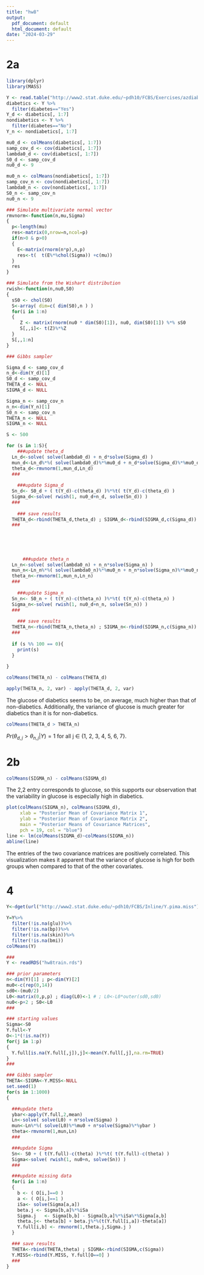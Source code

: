 ```yaml
---
title: "hw8"
output:
  pdf_document: default
  html_document: default
date: "2024-03-29"
---
```


# 2a

```r
library(dplyr)
library(MASS) 
```

```r
Y <- read.table("http://www2.stat.duke.edu/~pdh10/FCBS/Exercises/azdiabetes.dat", header=TRUE)
diabetics <- Y %>%
  filter(diabetes=="Yes")
Y_d <- diabetics[, 1:7]
nondiabetics <- Y %>%
  filter(diabetes=="No")
Y_n <- nondiabetics[, 1:7]
```

```r
mu0_d <- colMeans(diabetics[, 1:7])
samp_cov_d <- cov(diabetics[, 1:7])
lambda0_d <- cov(diabetics[, 1:7])
S0_d <- samp_cov_d
nu0_d <- 9

mu0_n <- colMeans(nondiabetics[, 1:7])
samp_cov_n <- cov(nondiabetics[, 1:7])
lambda0_n <- cov(nondiabetics[, 1:7])
S0_n <- samp_cov_n
nu0_n <- 9
```

```r
### Simulate multivariate normal vector
rmvnorm<-function(n,mu,Sigma)
{
  p<-length(mu)
  res<-matrix(0,nrow=n,ncol=p)
  if(n>0 & p>0) 
  {
    E<-matrix(rnorm(n*p),n,p)
    res<-t(  t(E%*%chol(Sigma)) +c(mu))
  }
  res
}

### Simulate from the Wishart distribution
rwish<-function(n,nu0,S0)
{
  sS0 <- chol(S0)
  S<-array( dim=c( dim(S0),n ) )
  for(i in 1:n)
  {
     Z <- matrix(rnorm(nu0 * dim(S0)[1]), nu0, dim(S0)[1]) %*% sS0
     S[,,i]<- t(Z)%*%Z
  }
  S[,,1:n]
}

```

```r
### Gibbs sampler

Sigma_d <- samp_cov_d
n_d<-dim(Y_d)[1]
S0_d <- samp_cov_d
THETA_d <- NULL
SIGMA_d <- NULL

Sigma_n <- samp_cov_n
n_n<-dim(Y_n)[1]
S0_n <- samp_cov_n
THETA_n <- NULL
SIGMA_n <- NULL

S <- 500

for (s in 1:S){
    ###update theta_d
  Ln_d<-solve( solve(lambda0_d) + n_d*solve(Sigma_d) )
  mun_d<-Ln_d%*%( solve(lambda0_d)%*%mu0_d + n_d*solve(Sigma_d)%*%mu0_d )
  theta_d<-rmvnorm(1,mun_d,Ln_d)
  ###
  
    ###update Sigma_d
  Sn_d<- S0_d + ( t(Y_d)-c(theta_d) )%*%t( t(Y_d)-c(theta_d) )
  Sigma_d<-solve( rwish(1, nu0_d+n_d, solve(Sn_d)) )
  ###
  
    ### save results
  THETA_d<-rbind(THETA_d,theta_d) ; SIGMA_d<-rbind(SIGMA_d,c(Sigma_d))
  ###
  
  
  
  
  
      ###update theta_n
  Ln_n<-solve( solve(lambda0_n) + n_n*solve(Sigma_n) )
  mun_n<-Ln_n%*%( solve(lambda0_n)%*%mu0_n + n_n*solve(Sigma_n)%*%mu0_n )
  theta_n<-rmvnorm(1,mun_n,Ln_n)
  ###
  
    ###update Sigma_n
  Sn_n<- S0_n + ( t(Y_n)-c(theta_n) )%*%t( t(Y_n)-c(theta_n) )
  Sigma_n<-solve( rwish(1, nu0_d+n_n, solve(Sn_n)) )
  ###
  
    ### save results
  THETA_n<-rbind(THETA_n,theta_n) ; SIGMA_n<-rbind(SIGMA_n,c(Sigma_n))
  ###
  
  if (s %% 100 == 0){
    print(s)
  }
  
}

```

```r
colMeans(THETA_n) - colMeans(THETA_d)
```

```r
apply(THETA_n, 2, var) - apply(THETA_d, 2, var)
```

The glucose of diabetics seems to be, on average, much higher than that of non-diabetics. Additionally, the variance of glucose is much greater for diabetics than it is for non-diabetics.

```r
colMeans(THETA_d > THETA_n)
```

$Pr(\theta_{d,j} > \theta_{n,j}|Y) = 1$ for all j $\in$ {1, 2, 3, 4, 5, 6, 7}.

# 2b

```r
colMeans(SIGMA_n) - colMeans(SIGMA_d)
```
The 2,2 entry corresponds to glucose, so this supports our observation that the variability in glucose is especially high in diabetics. 

```r
plot(colMeans(SIGMA_n), colMeans(SIGMA_d), 
     xlab = "Posterior Mean of Covariance Matrix 1",
     ylab = "Posterior Mean of Covariance Matrix 2",
     main = "Posterior Means of Covariance Matrices",
     pch = 19, col = "blue")
line <- lm(colMeans(SIGMA_d)~colMeans(SIGMA_n))
abline(line)
```

The entries of the two covariance matrices are positively correlated. This visualization makes it apparent that the variance of glucose is high for both groups when compared to that of the other covariates.



# 4

```r
Y<-dget(url("http://www2.stat.duke.edu/~pdh10/FCBS/Inline/Y.pima.miss"))
```

```r
Y=Y%>%
  filter(!is.na(glu))%>%
  filter(!is.na(bp))%>%
  filter(!is.na(skin))%>%
  filter(!is.na(bmi))
colMeans(Y)
```

```r
###
Y <- readRDS("hw8train.rds")
```

```r
### prior parameters 
n<-dim(Y)[1] ; p<-dim(Y)[2]
mu0<-c(rep(0,14))
sd0<-(mu0/2)
L0<-matrix(0,p,p) ; diag(L0)<-1 # ; L0<-L0*outer(sd0,sd0)
nu0<-p+2 ; S0<-L0
###

### starting values
Sigma<-S0
Y.full<-Y
O<-1*(!is.na(Y))
for(j in 1:p)
{ 
  Y.full[is.na(Y.full[,j]),j]<-mean(Y.full[,j],na.rm=TRUE) 
}
###

### Gibbs sampler
THETA<-SIGMA<-Y.MISS<-NULL
set.seed(1)
for(s in 1:1000)
{

  ###update theta
  ybar<-apply(Y.full,2,mean)
  Ln<-solve( solve(L0) + n*solve(Sigma) )
  mun<-Ln%*%( solve(L0)%*%mu0 + n*solve(Sigma)%*%ybar )
  theta<-rmvnorm(1,mun,Ln)
  ###

  ###update Sigma
  Sn<- S0 + ( t(Y.full)-c(theta) )%*%t( t(Y.full)-c(theta) )
  Sigma<-solve( rwish(1, nu0+n, solve(Sn)) )
  ###

  ###update missing data
  for(i in 1:n)
  {
    b <- ( O[i,]==0 )
    a <- ( O[i,]==1 )
    iSa<- solve(Sigma[a,a])
    beta.j <- Sigma[b,a]%*%iSa
    Sigma.j   <- Sigma[b,b] - Sigma[b,a]%*%iSa%*%Sigma[a,b]
    theta.j<- theta[b] + beta.j%*%(t(Y.full[i,a])-theta[a])
    Y.full[i,b] <- rmvnorm(1,theta.j,Sigma.j )
  }

  ### save results
  THETA<-rbind(THETA,theta) ; SIGMA<-rbind(SIGMA,c(Sigma))
  Y.MISS<-rbind(Y.MISS, Y.full[O==0] )
  ###
}
```

